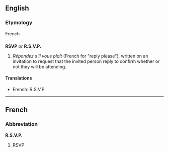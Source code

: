 ==English==
===Etymology===
French

==={{initialism}}===
'''RSVP''' ''or'' '''R.S.V.P.'''

#''Répondez s'il vous plaît'' (French for "reply please"), written on an invitation to request that the invited person reply to confirm whether or not they will be attending.

====Translations====
*French: R.S.V.P.

----

==French==
===Abbreviation===
'''R.S.V.P.'''

#RSVP